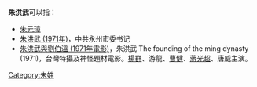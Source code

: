 '''朱洪武'''可以指：
* [[朱元璋|朱元璋]]
* [[朱洪武_(1971年)|朱洪武 (1971年)]]，中共永州市委书记
* [[朱洪武與劉伯溫_(1971年電影)|朱洪武與劉伯溫 (1971年電影)]]，朱洪武 The founding of the ming dynasty  (1971)，台灣特攝及神怪題材電影。[[楊群|楊群]]、游龍、[[曹健|曹健]]、[[蔣光超|蔣光超]]、唐威主演。
{{disambig}}

[[Category:朱姓|Category:朱姓]]